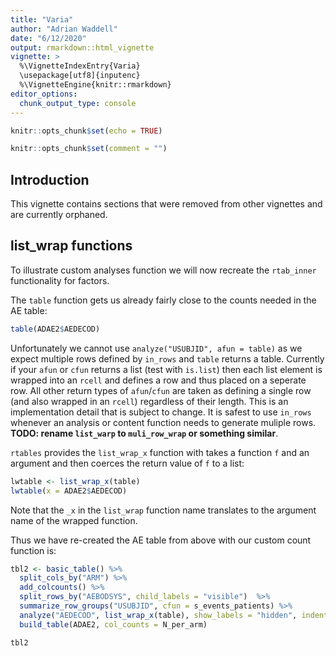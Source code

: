 ```yaml
---
title: "Varia"
author: "Adrian Waddell"
date: "6/12/2020"
output: rmarkdown::html_vignette
vignette: >
  %\VignetteIndexEntry{Varia}
  \usepackage[utf8]{inputenc}
  %\VignetteEngine{knitr::rmarkdown}
editor_options: 
  chunk_output_type: console
---
```


```r
knitr::opts_chunk$set(echo = TRUE)
```


```r
knitr::opts_chunk$set(comment = "")
```

## Introduction

This vignette contains sections that were removed from other vignettes and are currently orphaned.


## list_wrap functions

To illustrate custom analyses function we will now recreate the `rtab_inner` functionality for factors.

The `table` function gets us already fairly close to the counts needed in the AE table:

```r
table(ADAE2$AEDECOD)
```

Unfortunately we cannot use `analyze("USUBJID", afun = table)` as we expect multiple rows defined by `in_rows` and `table` returns a table. Currently if your `afun` or `cfun` returns a list (test with `is.list`) then each list element is wrapped into an `rcell` and defines a row and thus placed on a seperate row. All other return types of `afun`/`cfun` are taken as defining a single row (and also wrapped in an `rcell`) regardless of their length. This is an implementation detail that is subject to change. It is safest to use `in_rows` whenever an analysis or content function needs to generate muliple rows. **TODO: rename `list_warp` to `muli_row_wrap` or something similar**.

`rtables` provides the `list_wrap_x` function with takes a function `f` and an argument and then coerces the return value of `f` to a list:

```r
lwtable <- list_wrap_x(table)
lwtable(x = ADAE2$AEDECOD)
```

Note that the `_x` in the `list_wrap` function name translates to the argument name of the wrapped function. 

Thus we have re-created the AE table from above with our custom count function is:

```r
tbl2 <- basic_table() %>% 
  split_cols_by("ARM") %>%
  add_colcounts() %>%
  split_rows_by("AEBODSYS", child_labels = "visible")  %>%
  summarize_row_groups("USUBJID", cfun = s_events_patients) %>%
  analyze("AEDECOD", list_wrap_x(table), show_labels = "hidden", indent_mod = -1) %>%
  build_table(ADAE2, col_counts = N_per_arm)

tbl2
```

